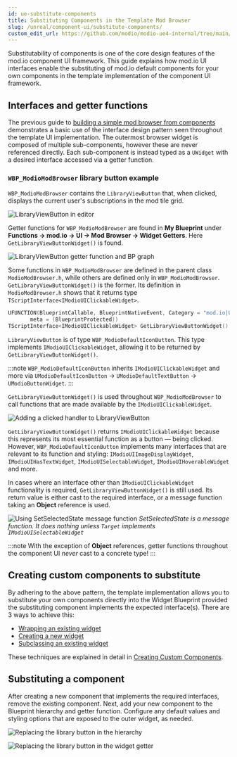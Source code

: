 ```yaml
---
id: ue-substitute-components
title: Substituting Components in the Template Mod Browser
slug: /unreal/component-ui/substitute-components/
custom_edit_url: https://github.com/modio/modio-ue4-internal/tree/main/Plugins/ModioComponentUI/Doc/doc_root/en-us/component-ui/substitute_components.mdx
---
```


Substitutability of components is one of the core design features of the mod.io component UI framework. This guide explains how mod.io UI interfaces enable the substituting of mod.io default components for your own components in the template implementation of the component UI framework.

## Interfaces and getter functions

The previous guide to [building a simple mod browser from components](/unreal/component-ui/building-a-screen/) demonstrates a basic use of the interface design pattern seen throughout the template UI implementation. The outermost browser widget is composed of multiple sub-components, however these are never referenced directly. Each sub-component is instead typed as a `UWidget` with a desired interface accessed via a getter function.

### `WBP_ModioModBrowser` library button example

`WBP_ModioModBrowser` contains the `LibraryViewButton` that, when clicked, displays the current user's subscriptions in the mod tile grid. 

![LibraryViewButton in editor](img/substitute-LibraryViewButtonInEditor.png)

Getter functions for `WBP_ModioModBrowser` are found in **My Blueprint** under **Functions -> mod.io -> UI -> Mod Browser -> Widget Getters**. Here `GetLibraryViewButtonWidget()` is found.

![LibraryViewButton getter function and BP graph](img/substitute-LibraryViewButtonGetter.png)

Some functions in `WBP_ModioModBrowser` are defined in the parent class `ModioModBrowser.h`, while others are defined only in `WBP_ModioModBrowser`. `GetLibraryViewButtonWidget()` is the former. Its definition in `ModioModBrowser.h` shows that it returns type `TScriptInterface<IModioUIClickableWidget>`.  

 ```cpp
UFUNCTION(BlueprintCallable, BlueprintNativeEvent, Category = "mod.io|UI|Mod Browser|Widget Getters", 
        meta = (BlueprintProtected))
TScriptInterface<IModioUIClickableWidget> GetLibraryViewButtonWidget() const;
```

`LibraryViewButton` is of type `WBP_ModioDefaultIconButton`. This type implements `IModioUIClickableWidget`, allowing it to be returned by `GetLibraryViewButtonWidget()`.  

:::note
`WBP_ModioDefaultIconButton` inherits `IModioUIClickableWidget` and more via `UModioDefaultIconButton` -> `UModioDefaultTextButton` -> `UModioButtonWidget`.
:::

`GetLibraryViewButtonWidget()` is used throughout `WBP_ModioModBrowser` to call functions that are made available by the `IModioUIClickableWidget`.

![Adding a clicked handler to LibraryViewButton](img/substitute-LibraryViewButtonAddClickedHandler.png)

`GetLibraryViewButtonWidget()` returns `IModioUIClickableWidget` because this represents its most essential function as a button — being clicked. However, `WBP_ModioDefaultIconButton` implements many interfaces that are relevant to its function and styling: `IModioUIImageDisplayWidget`, `IModioUIHasTextWidget`, `IModioUISelectableWidget`, `IModioUIHoverableWidget` and more.  

In cases where an interface other than `IModioUIClickableWidget` functionality is required, `GetLibraryViewButtonWidget()` is still used. Its return value is either cast to the required interface, or a message function taking an **Object** reference is used.

![Using SetSelectedState message function](img/substitute-LibraryViewButtonSetSelectedState.png)
*SetSelectedState is a message function.  It does nothing unless `Target` implements `IModioUISelectableWidget`*

:::note
With the exception of **Object** references, getter functions throughout the component UI *never* cast to a concrete type!
:::

## Creating custom components to substitute

By adhering to the above pattern, the template implementation allows you to substitute your own components directly into the Widget Blueprint provided the substituting component implements the expected interface(s). There are 3 ways to achieve this:
* [Wrapping an existing widget](/unreal/component-ui/custom-components/#wrapping-an-existing-widget)
* [Creating a new widget](/unreal/component-ui/custom-components/#creating-a-new-widget)
* [Subclassing an existing widget](/unreal/component-ui/custom-components/#subclassing-an-existing-widget)

These techniques are explained in detail in [Creating Custom Components](/unreal/component-ui/custom-components/).

## Substituting a component

After creating a new component that implements the required interfaces, remove the existing component.  Next, add your new component to the Blueprint hierarchy and getter function.  Configure any default values and styling options that are exposed to the outer widget, as needed.

![Replacing the library button in the hierarchy](img/substitute-NewButtonInHierachy.png)

![Replacing the library button in the widget getter](img/substitute-NewButtonInGetter.png)